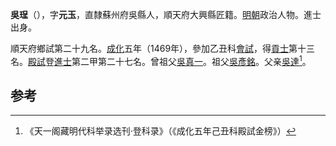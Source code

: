 '''吳珵'''（{{bd|1435年||？}}），字'''元玉'''，直隸蘇州府吳縣人，順天府大興縣匠籍。[[明朝|明朝]]政治人物。進士出身。

順天府鄉試第二十九名。[[成化|成化]]五年（1469年），參加乙丑科[[會試|會試]]，得[[貢士|貢士]]第十三名。[[殿試|殿試]]登[[進士|進士]]第二甲第二十七名。曾祖父[[吳真一|吳真一]]。祖父[[吳彥銘|吳彥銘]]。父亲[[吳達|吳達]]<ref>《天一阁藏明代科举录选刊·登科录》（《成化五年己丑科殿試金榜》）</ref>。

==参考==
{{reflist}}
{{明朝人物小作品}}
{{成化五年己丑科殿試金榜}}